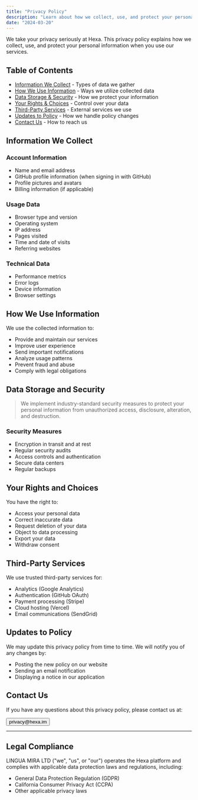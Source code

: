 ```yaml
---
title: "Privacy Policy"
description: "Learn about how we collect, use, and protect your personal information"
date: "2024-03-20"
---
```


We take your privacy seriously at Hexa. This privacy policy explains how we collect, use, and protect your
personal information when you use our services.

## Table of Contents

- [Information We Collect](#information-we-collect) - Types of data we gather
- [How We Use Information](#how-we-use-information) - Ways we utilize collected data
- [Data Storage & Security](#data-storage-and-security) - How we protect your information
- [Your Rights & Choices](#your-rights-and-choices) - Control over your data
- [Third-Party Services](#third-party-services) - External services we use
- [Updates to Policy](#updates-to-policy) - How we handle policy changes
- [Contact Us](#contact-us) - How to reach us

<Spacer y={4} />

## Information We Collect

### Account Information

- Name and email address
- GitHub profile information (when signing in with GitHub)
- Profile pictures and avatars
- Billing information (if applicable)

### Usage Data

- Browser type and version
- Operating system
- IP address
- Pages visited
- Time and date of visits
- Referring websites

### Technical Data

- Performance metrics
- Error logs
- Device information
- Browser settings

## How We Use Information

We use the collected information to:

- Provide and maintain our services
- Improve user experience
- Send important notifications
- Analyze usage patterns
- Prevent fraud and abuse
- Comply with legal obligations

## Data Storage and Security

<Blockquote color="primary">
  We implement industry-standard security measures to protect your personal
  information from unauthorized access, disclosure, alteration, and destruction.
</Blockquote>

### Security Measures

- Encryption in transit and at rest
- Regular security audits
- Access controls and authentication
- Secure data centers
- Regular backups

## Your Rights and Choices

You have the right to:

- Access your personal data
- Correct inaccurate data
- Request deletion of your data
- Object to data processing
- Export your data
- Withdraw consent

## Third-Party Services

We use trusted third-party services for:

- Analytics (Google Analytics)
- Authentication (GitHub OAuth)
- Payment processing (Stripe)
- Cloud hosting (Vercel)
- Email communications (SendGrid)

## Updates to Policy

We may update this privacy policy from time to time. We will notify you of any changes by:

- Posting the new policy on our website
- Sending an email notification
- Displaying a notice in our application

## Contact Us

If you have any questions about this privacy policy, please contact us at:

<Button color="primary" variant="bordered">
  <Link href="mailto:privacy@hexa.im" className="text-current">
    privacy@hexa.im
  </Link>
</Button>

---

## Legal Compliance

LINGUA MIRA LTD ("we", "us", or "our") operates the Hexa platform and complies with applicable data protection laws and regulations, including:

- General Data Protection Regulation (GDPR)
- California Consumer Privacy Act (CCPA)
- Other applicable privacy laws

<Community />
